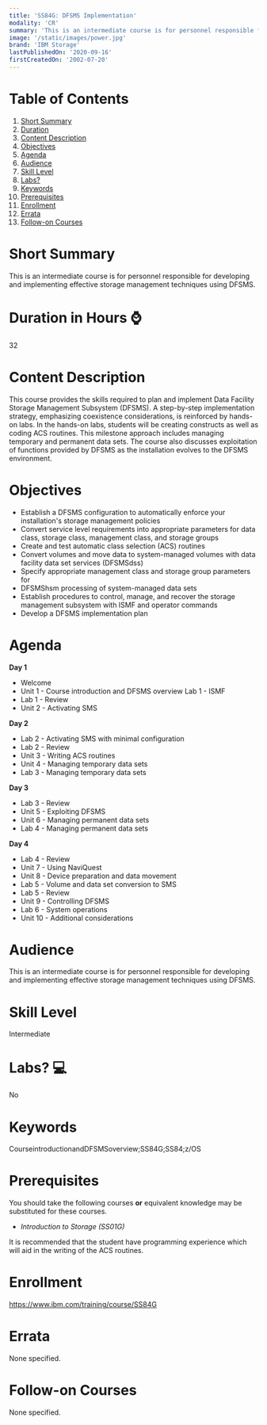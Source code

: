 ```yaml
---
title: 'SS84G: DFSMS Implementation'
modality: 'CR'
summary: 'This is an intermediate course is for personnel responsible for developing and implementing effective storage management techniques using DFSMS.'
image: '/static/images/power.jpg'
brand: 'IBM Storage'
lastPublishedOn: '2020-09-16'
firstCreatedOn: '2002-07-20'
---
```

# Table of Contents
1.  [Short Summary](#short-summary)
2.  [Duration](#duration-in-hours-)
3.  [Content Description](#content-description)
4.  [Objectives](#objectives)
5.  [Agenda](#agenda)
6.  [Audience](#audience)
7.  [Skill Level](#skill-level)
8.  [Labs?](#labs-)
9.  [Keywords](#keywords)
10. [Prerequisites](#prerequisites)
11. [Enrollment](#enrollment)
12. [Errata](#errata)
13. [Follow-on Courses](#follow-on-courses)

# Short Summary
This is an intermediate course is for personnel responsible for developing and implementing effective storage management techniques using DFSMS.

# Duration in Hours ⌚
32

# Content Description
<p>This course provides the skills required to plan and implement Data Facility Storage Management Subsystem (DFSMS). A step-by-step implementation strategy, emphasizing coexistence considerations, is reinforced by hands-on labs. In the hands-on labs, students will be creating constructs as well as coding ACS routines. This milestone approach includes managing temporary and permanent data sets. The course also discusses exploitation of functions provided by DFSMS as the installation evolves to the DFSMS environment.</p>

# Objectives
<ul>
	<li>Establish a DFSMS configuration to automatically enforce your installation&#39;s storage management policies</li>
	<li>Convert service level requirements into appropriate parameters for data class, storage class, management class, and storage groups</li>
	<li>Create and test automatic class selection (ACS) routines</li>
	<li>Convert volumes and move data to system-managed volumes with data facility data set services (DFSMSdss)</li>
	<li>Specify appropriate management class and storage group parameters for</li>
	<li>DFSMShsm processing of system-managed data sets</li>
	<li>Establish procedures to control, manage, and recover the storage management subsystem with ISMF and operator commands</li>
	<li>Develop a DFSMS implementation plan</li>
</ul>

# Agenda
<p><strong>Day 1 </strong></p><ul><li>Welcome</li><li>Unit 1 - Course introduction and DFSMS overview Lab 1 - ISMF</li><li>Lab 1 - Review</li><li>Unit 2 - Activating SMS</li></ul><p><strong>Day 2</strong></p><ul><li>Lab 2 - Activating SMS with minimal configuration</li><li>Lab 2 - Review</li><li>Unit 3 - Writing ACS routines</li><li>Unit 4 - Managing temporary data sets</li><li>Lab 3 - Managing temporary data sets</li></ul><p><strong>Day 3</strong></p><ul><li>Lab 3 - Review</li><li>Unit 5 - Exploiting DFSMS</li><li>Unit 6 - Managing permanent data sets</li><li>Lab 4 - Managing permanent data sets</li></ul><p><strong>Day 4 </strong></p><ul><li>Lab 4 - Review</li><li>Unit 7 - Using NaviQuest</li><li>Unit 8 - Device preparation and data movement</li><li>Lab 5 - Volume and data set conversion to SMS</li><li>Lab 5 - Review</li><li>Unit 9 - Controlling DFSMS</li><li>Lab 6 - System operations</li><li>Unit 10 - Additional considerations</li></ul>

# Audience
<p>This is an intermediate course is for personnel responsible for developing and implementing effective storage management techniques using DFSMS.</p>

# Skill Level
Intermediate

# Labs? 💻
No

# Keywords
CourseintroductionandDFSMSoverview;SS84G;SS84;z/OS

# Prerequisites
<p>You should take the following courses <strong>or</strong> equivalent knowledge may be substituted for these courses.</p><ul><li><i>Introduction to Storage (SS01G)</i></li></ul><p>It is recommended that the student have programming experience which will aid in the writing of the ACS routines.</p>

# Enrollment
https://www.ibm.com/training/course/SS84G

# Errata
None specified.

# Follow-on Courses
None specified.

